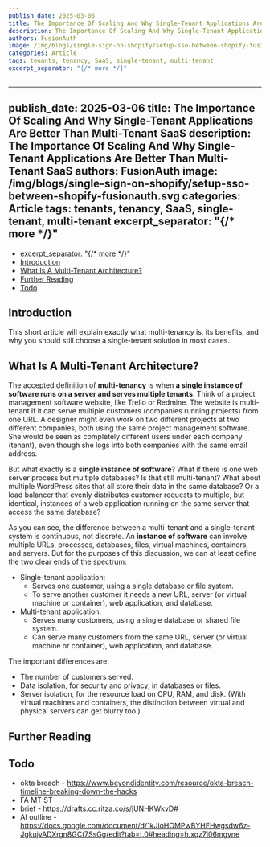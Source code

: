 ```yaml
---
publish_date: 2025-03-06
title: The Importance Of Scaling And Why Single-Tenant Applications Are Better Than Multi-Tenant SaaS
description: The Importance Of Scaling And Why Single-Tenant Applications Are Better Than Multi-Tenant SaaS
authors: FusionAuth
image: /img/blogs/single-sign-on-shopify/setup-sso-between-shopify-fusionauth.svg
categories: Article
tags: tenants, tenancy, SaaS, single-tenant, multi-tenant
excerpt_separator: "{/* more */}"
---
```

---
publish_date: 2025-03-06
title: The Importance Of Scaling And Why Single-Tenant Applications Are Better Than Multi-Tenant SaaS
description: The Importance Of Scaling And Why Single-Tenant Applications Are Better Than Multi-Tenant SaaS
authors: FusionAuth
image: /img/blogs/single-sign-on-shopify/setup-sso-between-shopify-fusionauth.svg
categories: Article
tags: tenants, tenancy, SaaS, single-tenant, multi-tenant
excerpt_separator: "{/* more */}"
---


- [excerpt\_separator: "{/\* more \*/}"](#excerpt_separator--more-)
- [Introduction](#introduction)
- [What Is A Multi-Tenant Architecture?](#what-is-a-multi-tenant-architecture)
- [Further Reading](#further-reading)
- [Todo](#todo)

## Introduction

This short article will explain exactly what multi-tenancy is, its benefits, and why you should still choose a single-tenant solution in most cases.

## What Is A Multi-Tenant Architecture?

The accepted definition of **multi-tenancy** is when **a single instance of software runs on a server and serves multiple tenants**. Think of a project management software website, like Trello or Redmine. The website is multi-tenant if it can serve multiple customers (companies running projects) from one URL. A designer might even work on two different projects at two different companies, both using the same project management software. She would be seen as completely different users under each company (tenant), even though she logs into both companies with the same email address.

But what exactly is a **single instance of software**? What if there is one web server process but multiple databases? Is that still multi-tenant? What about multiple WordPress sites that all store their data in the same database? Or a load balancer that evenly distributes customer requests to multiple, but identical, instances of a web application running on the same server that access the same database?

As you can see, the difference between a multi-tenant and a single-tenant system is continuous, not discrete. An **instance of software** can involve multiple URLs, processes, databases, files, virtual machines, containers, and servers. But for the purposes of this discussion, we can at least define the two clear ends of the spectrum:

- Single-tenant application:
  - Serves one customer, using a single database or file system.
  - To serve another customer it needs a new URL, server (or virtual machine or container), web application, and database.
- Multi-tenant application:
  - Serves many customers, using a single database or shared file system.
  - Can serve many customers from the same URL, server (or virtual machine or container), web application, and database.

The important differences are:
- The number of customers served.
- Data isolation, for security and privacy, in databases or files.
- Server isolation, for the resource load on CPU, RAM, and disk. (With virtual machines and containers, the distinction between virtual and physical servers can get blurry too.)

## Further Reading

## Todo

- okta breach - https://www.beyondidentity.com/resource/okta-breach-timeline-breaking-down-the-hacks
- FA MT ST
- brief - https://drafts.cc.ritza.co/s/jUNHKWkvD#
- AI outline - https://docs.google.com/document/d/1kJioHOMPwBYHEHwgsdw6z-JgkujvADXrgn8GCt7SsGg/edit?tab=t.0#heading=h.xqz7i06mgvne